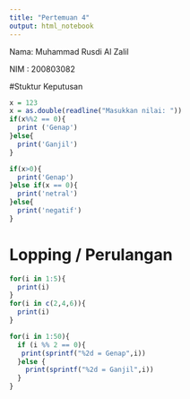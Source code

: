 ---
title: "Pertemuan 4"
output: html_notebook
---

Nama: Muhammad Rusdi Al Zalil

NIM : 200803082

#Stuktur Keputusan

```{r}
x = 123
x = as.double(readline("Masukkan nilai: "))
if(x%%2 == 0){
  print ('Genap')
}else{
  print('Ganjil')
}

if(x>0){
  print('Genap')
}else if(x == 0){
  print('netral')
}else{
  print('negatif')
}
```

# Lopping / Perulangan

```{r}
for(i in 1:5){
  print(i)
}
for(i in c(2,4,6)){
  print(i)
}
```
```{r}
for(i in 1:50){
  if (i %% 2 == 0){
   print(sprintf("%2d = Genap",i))
  }else {
    print(sprintf("%2d = Ganjil",i))
  }
}


```

